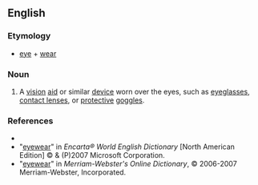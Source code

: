 ==English==

===Etymology===
*[[eye]] + [[wear]]

===Noun===
{{en-noun|-}}

# A [[vision]] [[aid]] or similar [[device]] worn over the eyes, such as [[eyeglasses]], [[contact lens]]es, or [[protective]] [[goggles]].

===References===
*{{R:Dictionary.com}}
*"[http://encarta.msn.com/dictionary_/eyewear.html eyewear]" in ''Encarta® World English Dictionary'' [North American Edition] © & (P)2007 Microsoft Corporation.
*"[http://www.m-w.com/cgi-bin/dictionary?book=Dictionary&va=eyewear eyewear]" in ''Merriam-Webster's Online Dictionary'', © 2006-2007 Merriam-Webster, Incorporated.
